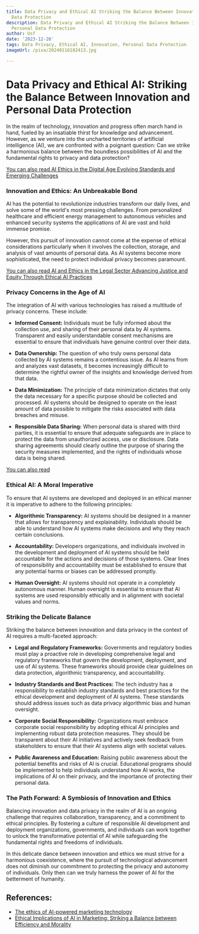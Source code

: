 ```yaml
---
title: Data Privacy and Ethical AI Striking the Balance Between Innovation and Personal
  Data Protection
description: Data Privacy and Ethical AI Striking the Balance Between Innovation and
  Personal Data Protection
author: Usf
date: '2023-12-26'
tags: Data Privacy, Ethical AI, Innovation, Personal Data Protection
imageUrl: /pixa/20240116182413.jpg

---
```

# Data  Privacy and Ethical AI: Striking the Balance Between Innovation and Personal Data Protection

In the realm of technology, innovation and progress  often march hand in hand, fueled by an insatiable thirst for knowledge and advancement.  However, as we venture into the uncharted territories of artificial intelligence (AI), we are confronted with a poignant question: Can we strike a harmonious balance between the boundless possibilities of AI and  the fundamental rights to privacy and data protection?

[You can  also read  AI Ethics in the Digital Age Evolving Standards and Emerging Challenges](AI%20Ethics%20in%20the%20Digital%20Age%20Evolving%20Standards%20and%20Emerging%20Challenges)


### Innovation and Ethics: An Unbreakable Bond

AI has the  potential to revolutionize industries transform our daily  lives, and solve some of the world's  most pressing challenges. From personalized  healthcare and efficient energy management to autonomous vehicles and enhanced security systems the applications of AI  are vast and hold immense promise.

However,  this pursuit of innovation cannot come at the expense of ethical considerations particularly  when it involves the collection, storage, and analysis of vast amounts of personal  data. As AI systems become more sophisticated, the need  to protect individual privacy  becomes paramount.

[You can  also read AI and Ethics in the Legal Sector Advancing Justice and Equity Through Ethical AI Practices](AI%20and%20Ethics%20in%20the%20Legal%20Sector%20Advancing%20Justice%20and%20Equity%20Through%20Ethical%20AI%20Practices)


### Privacy  Concerns in the Age of  AI

The integration of AI with various technologies has raised a multitude of privacy concerns. These include:

-  **Informed Consent:** Individuals must be  fully informed about the  collection use, and sharing of their personal data  by  AI systems. Transparent  and easily understandable consent mechanisms are  essential to ensure that  individuals have genuine control over their data.

- **Data Ownership:** The question of who truly owns personal data collected by AI systems remains a contentious issue. As AI learns from and analyzes  vast datasets, it becomes increasingly difficult to determine the  rightful owner of  the insights and knowledge derived from that data.

- **Data Minimization:**  The principle of data minimization dictates that only the data necessary for a specific purpose should  be collected and processed. AI systems should  be designed to operate  on the least amount of data possible to mitigate the  risks associated  with data breaches and  misuse.

- **Responsible Data Sharing:** When personal data is shared with third parties, it is essential to  ensure that adequate  safeguards are in place to protect the data from unauthorized access, use or disclosure. Data sharing agreements should clearly  outline the purpose of sharing the security measures  implemented,  and the rights  of individuals whose data is being shared.

[You can also  read ]()


### Ethical AI: A Moral Imperative

To ensure that AI  systems are developed and deployed in  an ethical manner it is imperative to adhere to the following principles:

- **Algorithmic Transparency:** AI systems should be designed in a manner that allows for transparency and explainability.  Individuals should be able to understand how AI  systems make decisions  and  why they reach certain conclusions.

- **Accountability:** Developers organizations, and individuals involved in the development and deployment of  AI systems should be  held accountable for the actions  and decisions of those systems. Clear lines of responsibility and accountability must be established to ensure that any potential harms or biases can  be addressed  promptly.

- **Human  Oversight:** AI  systems should not operate in a completely autonomous manner. Human oversight is essential to ensure that AI systems are used responsibly ethically and in alignment  with societal values and  norms.

###  Striking the Delicate Balance

Striking the balance between innovation and data privacy in the context of AI requires a multi-faceted approach:

- **Legal and Regulatory Frameworks:** Governments and  regulatory bodies must play  a proactive role in developing comprehensive legal and regulatory frameworks that govern the development, deployment, and  use of AI systems.  These frameworks should provide clear guidelines on data protection, algorithmic transparency, and accountability.

- **Industry Standards and Best Practices:** The tech industry has a responsibility to establish industry  standards  and best practices for the ethical development and deployment of AI systems. These  standards should address issues such  as data privacy  algorithmic bias and human oversight.

- **Corporate Social Responsibility:** Organizations must embrace corporate social responsibility by  adopting ethical AI principles and implementing robust data protection measures. They should be  transparent about their AI initiatives and actively seek feedback from stakeholders to ensure  that their AI  systems align with societal values.

- **Public Awareness  and Education:** Raising public awareness about the potential benefits and risks  of  AI is crucial. Educational programs should  be implemented to help individuals understand how AI works, the implications of AI on their privacy, and the importance of  protecting their personal data.

### The Path Forward: A  Symbiosis of Innovation and Ethics

Balancing innovation and data  privacy in the realm of AI is an ongoing challenge that requires  collaboration, transparency, and  a commitment to ethical principles. By fostering a culture of responsible  AI development and deployment organizations, governments, and individuals can work together to unlock the transformative  potential of AI while safeguarding the fundamental rights and freedoms of individuals.

In this delicate dance between innovation and ethics we must strive for a harmonious coexistence, where the pursuit of technological advancement does not diminish our commitment to protecting the privacy and autonomy of individuals. Only then can  we truly harness the power of AI for the betterment of humanity.

## References:
- [The ethics of AI-powered marketing technology](https://martech.org/the-ethics-of-ai-powered-marketing-technology/)
- [Ethical Implications of AI in Marketing: Striking a Balance between Efficiency and Morality](https://www.linkedin.com/pulse/ethical-implications-ai-marketing-striking-balance-between-luicien)
